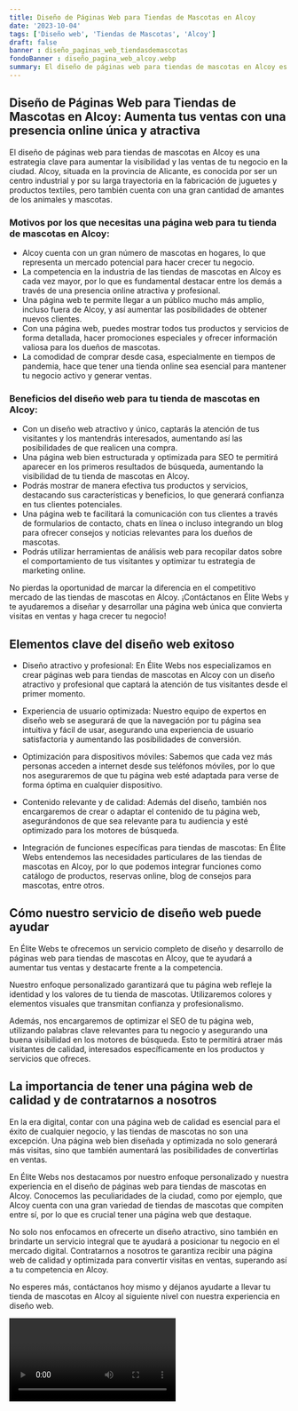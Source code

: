 ```yaml
---
title: Diseño de Páginas Web para Tiendas de Mascotas en Alcoy
date: '2023-10-04'
tags: ['Diseño web', 'Tiendas de Mascotas', 'Alcoy']
draft: false
banner : diseño_paginas_web_tiendasdemascotas
fondoBanner : diseño_pagina_web_alcoy.webp
summary: El diseño de páginas web para tiendas de mascotas en Alcoy es una estrategia clave para aumentar la visibilidad y las ventas de tu negocio en la ciudad. Alcoy, situada en la provincia de Alicante, es conocida por ser un centro industrial y por su larga trayectoria en la fabricación de juguetes y productos textiles, pero también cuenta con una gran cantidad de amantes de los animales y mascotas.
---
```


## Diseño de Páginas Web para Tiendas de Mascotas en Alcoy: Aumenta tus ventas con una presencia online única y atractiva

El diseño de páginas web para tiendas de mascotas en Alcoy es una estrategia clave para aumentar la visibilidad y las ventas de tu negocio en la ciudad. Alcoy, situada en la provincia de Alicante, es conocida por ser un centro industrial y por su larga trayectoria en la fabricación de juguetes y productos textiles, pero también cuenta con una gran cantidad de amantes de los animales y mascotas.

### Motivos por los que necesitas una página web para tu tienda de mascotas en Alcoy:

- Alcoy cuenta con un gran número de mascotas en hogares, lo que representa un mercado potencial para hacer crecer tu negocio.
- La competencia en la industria de las tiendas de mascotas en Alcoy es cada vez mayor, por lo que es fundamental destacar entre los demás a través de una presencia online atractiva y profesional.
- Una página web te permite llegar a un público mucho más amplio, incluso fuera de Alcoy, y así aumentar las posibilidades de obtener nuevos clientes.
- Con una página web, puedes mostrar todos tus productos y servicios de forma detallada, hacer promociones especiales y ofrecer información valiosa para los dueños de mascotas.
- La comodidad de comprar desde casa, especialmente en tiempos de pandemia, hace que tener una tienda online sea esencial para mantener tu negocio activo y generar ventas.

### Beneficios del diseño web para tu tienda de mascotas en Alcoy:

- Con un diseño web atractivo y único, captarás la atención de tus visitantes y los mantendrás interesados, aumentando así las posibilidades de que realicen una compra.
- Una página web bien estructurada y optimizada para SEO te permitirá aparecer en los primeros resultados de búsqueda, aumentando la visibilidad de tu tienda de mascotas en Alcoy.
- Podrás mostrar de manera efectiva tus productos y servicios, destacando sus características y beneficios, lo que generará confianza en tus clientes potenciales.
- Una página web te facilitará la comunicación con tus clientes a través de formularios de contacto, chats en línea o incluso integrando un blog para ofrecer consejos y noticias relevantes para los dueños de mascotas.
- Podrás utilizar herramientas de análisis web para recopilar datos sobre el comportamiento de tus visitantes y optimizar tu estrategia de marketing online.

No pierdas la oportunidad de marcar la diferencia en el competitivo mercado de las tiendas de mascotas en Alcoy. ¡Contáctanos en Élite Webs y te ayudaremos a diseñar y desarrollar una página web única que convierta visitas en ventas y haga crecer tu negocio!

<GifSeo />

<Cta />

## Elementos clave del diseño web exitoso

- Diseño atractivo y profesional: En Élite Webs nos especializamos en crear páginas web para tiendas de mascotas en Alcoy con un diseño atractivo y profesional que captará la atención de tus visitantes desde el primer momento.

- Experiencia de usuario optimizada: Nuestro equipo de expertos en diseño web se asegurará de que la navegación por tu página sea intuitiva y fácil de usar, asegurando una experiencia de usuario satisfactoria y aumentando las posibilidades de conversión.

- Optimización para dispositivos móviles: Sabemos que cada vez más personas acceden a internet desde sus teléfonos móviles, por lo que nos aseguraremos de que tu página web esté adaptada para verse de forma óptima en cualquier dispositivo.

- Contenido relevante y de calidad: Además del diseño, también nos encargaremos de crear o adaptar el contenido de tu página web, asegurándonos de que sea relevante para tu audiencia y esté optimizado para los motores de búsqueda.

- Integración de funciones específicas para tiendas de mascotas: En Élite Webs entendemos las necesidades particulares de las tiendas de mascotas en Alcoy, por lo que podemos integrar funciones como catálogo de productos, reservas online, blog de consejos para mascotas, entre otros.

## Cómo nuestro servicio de diseño web puede ayudar

En Élite Webs te ofrecemos un servicio completo de diseño y desarrollo de páginas web para tiendas de mascotas en Alcoy, que te ayudará a aumentar tus ventas y destacarte frente a la competencia.

Nuestro enfoque personalizado garantizará que tu página web refleje la identidad y los valores de tu tienda de mascotas. Utilizaremos colores y elementos visuales que transmitan confianza y profesionalismo.

Además, nos encargaremos de optimizar el SEO de tu página web, utilizando palabras clave relevantes para tu negocio y asegurando una buena visibilidad en los motores de búsqueda. Esto te permitirá atraer más visitantes de calidad, interesados específicamente en los productos y servicios que ofreces.

## La importancia de tener una página web de calidad y de contratarnos a nosotros

En la era digital, contar con una página web de calidad es esencial para el éxito de cualquier negocio, y las tiendas de mascotas no son una excepción. Una página web bien diseñada y optimizada no solo generará más visitas, sino que también aumentará las posibilidades de convertirlas en ventas.

En Élite Webs nos destacamos por nuestro enfoque personalizado y nuestra experiencia en el diseño de páginas web para tiendas de mascotas en Alcoy. Conocemos las peculiaridades de la ciudad, como por ejemplo, que Alcoy cuenta con una gran variedad de tiendas de mascotas que compiten entre sí, por lo que es crucial tener una página web que destaque.

No solo nos enfocamos en ofrecerte un diseño atractivo, sino también en brindarte un servicio integral que te ayudará a posicionar tu negocio en el mercado digital. Contratarnos a nosotros te garantiza recibir una página web de calidad y optimizada para convertir visitas en ventas, superando así a tu competencia en Alcoy.

No esperes más, contáctanos hoy mismo y déjanos ayudarte a llevar tu tienda de mascotas en Alcoy al siguiente nivel con nuestra experiencia en diseño web.

<Video />

<CtaBot job='Tiendas de Mascotas' city='Alcoy'/>

<Gmaps query='Alcoy+españa+maps' />
